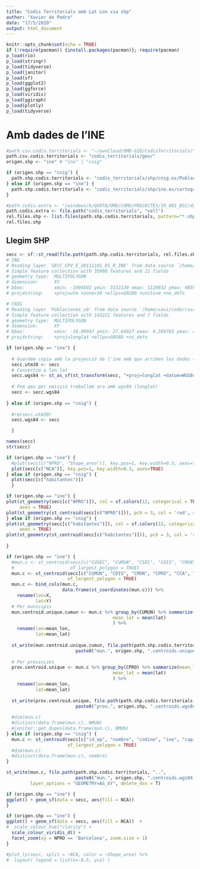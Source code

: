 ```yaml
---
title: "Codis Territorials amb Lat Lon via shp"
author: "Xavier de Pedro"
date: "17/5/2020"
output: html_document
---
```


```r
knitr::opts_chunk$set(echo = TRUE)
if (!require(pacman)) {install.packages(pacman)}; require(pacman)
p_load(rio)
p_load(stringr)
p_load(tidyverse)
p_load(janitor)
p_load(sf)
p_load(ggplot2)
p_load(ggforce)
p_load(viridis)
p_load(ggiraph)
p_load(plotly)
p_load(tidyverse)
```


# Amb dades de l'INE

```r
#path.csv.codis.territorials <- "~/ownCloud/OMD-GID/CodisTerritorials/"
path.csv.codis.territorials <- "codis_territorials/geo/"
origen.shp <- "ine" # "ine" | "cnig"

if (origen.shp == "cnig") {
  path.shp.codis.territorials <- "codis_territorials/shp/cnig.es/Poblaciones_v0/"
} else if (origen.shp == "ine") {
  path.shp.codis.territorials <- "codis_territorials/shp/ine.es/cartografia_censo2011_nacional/"
}

#path.codis.extra <- "/windows/k/QUOTA/OMD/COMU/PROJECTES/19_001_BSC/dades/codis_territorials/"
path.codis.extra <- file.path("codis_territorials", "vell")
rel.files.shp <- list.files(path.shp.codis.territorials, pattern="*.shp$", recursive = TRUE)
rel.files.shp
```


## Llegim SHP

```r
secc <- sf::st_read(file.path(path.shp.codis.territorials, rel.files.shp[1]))
# INE
# Reading layer `SECC_CPV_E_20111101_01_R_INE' from data source `/home/xavi/code/rscripts/codis_territorials/shp/ine.es/cartografia_censo2011_nacional/SECC_CPV_E_20111101_01_R_INE.shp' using driver `ESRI Shapefile'
# Simple feature collection with 35960 features and 21 fields
# geometry type:  MULTIPOLYGON
# dimension:      XY
# bbox:           xmin: -1004502 ymin: 3132130 xmax: 1126932 ymax: 4859240
# proj4string:    +proj=utm +zone=30 +ellps=GRS80 +units=m +no_defs 

# CNIG
# Reading layer `Poblaciones_v0' from data source `/home/xavi/code/rscripts/codis_territorials/shp/cnig.es/Poblaciones_v0/Poblaciones_v0.shp' using driver `ESRI Shapefile'
# Simple feature collection with 143221 features and 7 fields
# geometry type:  MULTIPOLYGON
# dimension:      XY
# bbox:           xmin: -18.09947 ymin: 27.64027 xmax: 4.304783 ymax: 43.78703
# proj4string:    +proj=longlat +ellps=GRS80 +no_defs 

```

```r

if (origen.shp == "ine") {
  
  # Guardem copia amb la projecció de l'ine amb que arriben les dades (UTM, zona 30)
  secc.utm30 <- secc
  # Convertim a lon lat
  secc.wgs84 <- st_as_sf(st_transform(secc, "+proj=longlat +datum=WGS84 +no_defs"))
  
  # Fem qeu per omissió treballem ara amb wgs84 (longlat)
  secc <- secc.wgs84
  
} else if (origen.shp == "cnig") {
  
  #rm(secc.utm30)
  secc.wgs84 <- secc

  }
```


```r
names(secc)
str(secc)
```
```r
if (origen.shp == "ine") {
  #plot(secc[c("NPRO", "Shape_area")], key.pos=1, key.width=0.3, axes=TRUE)
  plot(secc[c("NCA")], key.pos=1, key.width=0.3, axes=TRUE)
} else if (origen.shp == "cnig") {
  plot(secc[c("habitantes")])
  }
```

```r
if (origen.shp == "ine") {
plot(st_geometry(secc[c("NPRO")]), col = sf.colors(12, categorical = TRUE), border = 'grey', 
     axes = TRUE)
plot(st_geometry(st_centroid(secc[c("NPRO")])), pch = 3, col = 'red', add = TRUE)
} else if (origen.shp == "cnig") {
plot(st_geometry(secc[c("habitantes")]), col = sf.colors(12, categorical = TRUE), border = 'grey', 
     axes = TRUE)
plot(st_geometry(st_centroid(secc[c("habitantes")])), pch = 3, col = 'red', add = TRUE)
  
}
```

```r
if (origen.shp == "ine") {
  #mun.c <- st_centroid(secc[c("CUSEC", "CUMUN", "CSEC", "CDIS", "CMUN", "CPRO", "CCA", "CUDIS", "NPRO", "NCA", "NMUN")],
  #                     of_largest_polygon = TRUE)
  mun.c <- st_centroid(secc[c("CUMUN", "CDIS", "CMUN", "CPRO", "CCA", "CUDIS", "NPRO", "NCA", "NMUN")],
                       of_largest_polygon = TRUE)
  mun.c <- bind_cols(mun.c,
                     data.frame(st_coordinates(mun.c))) %>% 
    rename(lon=X,
           lat=Y)
  # Per municipis
  mun.centroid.unique.cumun <- mun.c %>% group_by(CUMUN) %>% summarize(mean_lon = mean(lon),
                                        mean_lat = mean(lat)
                                        ) %>% 
    rename(lon=mean_lon,
           lat=mean_lat)
  
  st_write(mun.centroid.unique.cumun, file.path(path.shp.codis.territorials, "..",
                          paste0("mun.", origen.shp, ".centroids.unique.cumun.wgs84.csv")), delete_dsn = T)
  
  # Per provincies
  prov.centroid.unique <- mun.c %>% group_by(CPRO) %>% summarize(mean_lon = mean(lon),
                                        mean_lat = mean(lat)
                                        ) %>% 
    rename(lon=mean_lon,
           lat=mean_lat)
  
  st_write(prov.centroid.unique, file.path(path.shp.codis.territorials, "..",
                          paste0("prov.", origen.shp, ".centroids.wgs84.csv")), delete_dsn = T)
  
  #dim(mun.c)
  #distinct(data.frame(mun.c), NMUN)
  #janitor::get_dupes(data.frame(mun.c), NMUN)
} else if (origen.shp == "cnig") {
  mun.c <- st_centroid(secc[c("id_ep", "nombre", "codine", "ine", "capital")],
                       of_largest_polygon = TRUE)
  #dim(mun.c)
  #distinct(data.frame(mun.c), nombre)
}

st_write(mun.c, file.path(path.shp.codis.territorials, "..",
                          paste0("mun.", origen.shp, ".centroids.wgs84.csv")),
         layer_options = "GEOMETRY=AS_XY", delete_dsn = T)

```


```r
if (origen.shp == "ine") {
ggplot() + geom_sf(data = secc, aes(fill = NCA))
}
```


```r
if (origen.shp == "ine") {
ggplot() + geom_sf(data = secc, aes(fill = NCA))  +
#  scale_colour_hue("clarity") +
  scale_colour_viridis_d() +
  facet_zoom(xy = NPRO == 'Barcelona', zoom.size = 1)
}
```

```r
#plot_ly(secc, split = ~NCA, color = ~Shape_area) %>% 
#  layout( legend = list(x=-0.5, y=1) )
```



